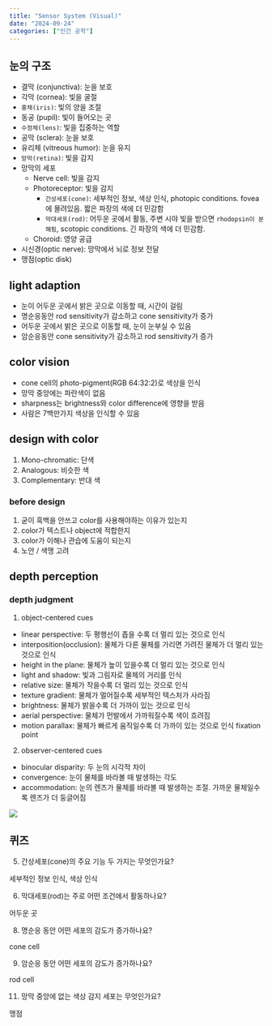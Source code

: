 ```yaml
---
title: "Sensor System (Visual)"
date: "2024-09-24"
categories: ["인간 공학"]
---
```


## 눈의 구조
- 결막 (conjunctiva): 눈을 보호
- 각막 (cornea): 빛을 굴절
- `홍채(iris)`: 빛의 양을 조절
- 동공 (pupil): 빛이 들어오는 곳
- `수정체(lens)`: 빛을 집중하는 역할
- 공막 (sclera): 눈을 보호
- 유리체 (vitreous humor): 눈을 유지
- `망막(retina)`: 빛을 감지
- 망막의 세포
  - Nerve cell: 빛을 감지
  - Photoreceptor: 빛을 감지
    - `간상세포(cone)`: 세부적인 정보, 색상 인식, photopic conditions. fovea에 몰려있음. 짧은 파장의 색에 더 민감함
    - `막대세포(rod)`: 어두운 곳에서 활동, 주변 시야 빛을 받으면 `rhodopsin이 분해됨`, scotopic conditions. 긴 파장의 색에 더 민감함.
  - Choroid: 영양 공급 
- 시신경(optic nerve): 망막에서 뇌로 정보 전달
- 맹점(optic disk)

## light adaption
- 눈이 어두운 곳에서 밝은 곳으로 이동할 때, 시간이 걸림
- 명순응동안 rod sensitivity가 감소하고 cone sensitivity가 증가
- 어두운 곳에서 밝은 곳으로 이동할 때, 눈이 눈부실 수 있음
- 암순응동안 cone sensitivity가 감소하고 rod sensitivity가 증가

## color vision
- cone cell의 photo-pigment(RGB 64:32:2)로 색상을 인식
- 망막 중앙에는 파란색이 없음
- sharpness는 brightness와 color difference에 영향을 받음
- 사람은 7백만가지 색상을 인식할 수 있음

## design with color

1. Mono-chromatic: 단색
2. Analogous: 비슷한 색
3. Complementary: 반대 색

### before design

1. 굳이 흑백을 안쓰고 color를 사용해야하는 이유가 있는지
2. color가 텍스트나 object에 적합한지
3. color가 이해나 관습에 도움이 되는지
4. 노안 / 색맹 고려

## depth perception

### depth judgment

1. object-centered cues

- linear perspective: 두 평행선이 좁을 수록 더 멀리 있는 것으로 인식
- interposition(occlusion): 물체가 다른 물체를 가리면 가려진 물체가 더 멀리 있는 것으로 인식
- height in the plane: 물체가 높이 있을수록 더 멀리 있는 것으로 인식
- light and shadow: 빛과 그림자로 물체의 거리를 인식
- relative size: 물체가 작을수록 더 멀리 있는 것으로 인식
- texture gradient: 물체가 멀어질수록 세부적인 텍스처가 사라짐
- brightness: 물체가 밝을수록 더 가까이 있는 것으로 인식
- aerial perspective: 물체가 먼발에서 가까워질수록 색이 흐려짐
- motion parallax: 물체가 빠르게 움직일수록 더 가까이 있는 것으로 인식 fixation point

2. observer-centered cues

- binocular disparity: 두 눈의 시각적 차이
- convergence: 눈이 물체를 바라볼 때 발생하는 각도
- accommodation: 눈의 렌즈가 물체를 바라볼 때 발생하는 조절. 가까운 물체일수록 렌즈가 더 둥글어짐

![](img/2024-10-07-06-29-59.png)

## 퀴즈

5. 간상세포(cone)의 주요 기능 두 가지는 무엇인가요?

세부적인 정보 인식, 색상 인식

6. 막대세포(rod)는 주로 어떤 조건에서 활동하나요?

어두운 곳

8. 명순응 동안 어떤 세포의 감도가 증가하나요?

cone cell

9. 암순응 동안 어떤 세포의 감도가 증가하나요?

rod cell

11. 망막 중앙에 없는 색상 감지 세포는 무엇인가요?

맹점
